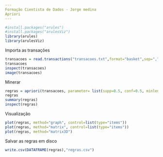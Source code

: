 ```yaml
---
Formação Cientista de Dados - Jorge medina
Apriori
---
```


```r
#install.packages("arules")
#install.packages("arulesViz")
library(arules)
library(arulesViz)
```
Importa as transações
```r
transacoes = read.transactions("transacoes.txt",format="basket",sep=",")
transacoes 
inspect(transacoes)
image(transacoes)
```
Minerar
```r
regras = apriori(transacoes, parameter= list(supp=0.5, conf=0.5, minlen=2))
regras
summary(regras)
inspect(regras) 
```
Visualização
```r
plot(regras, method="graph", control=list(type="items"))
plot(regras, method="matrix", control=list(type="items"))
plot(regras, method="matrix3D")
```
Salvar as regras em disco
```r
write.csv(DATAFRAME(regras),"regras.csv")
```


